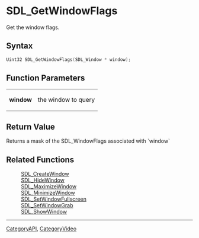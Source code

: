 = SDL_GetWindowFlags =

Get the window flags.

== Syntax ==

<syntaxhighlight lang='c'>
Uint32 SDL_GetWindowFlags(SDL_Window * window);
</syntaxhighlight>

== Function Parameters ==

{|
|'''window'''
|the window to query
|}

== Return Value ==

Returns a mask of the SDL_WindowFlags associated with `window`



== Related Functions ==

:[[SDL_CreateWindow]]
:[[SDL_HideWindow]]
:[[SDL_MaximizeWindow]]
:[[SDL_MinimizeWindow]]
:[[SDL_SetWindowFullscreen]]
:[[SDL_SetWindowGrab]]
:[[SDL_ShowWindow]]

----
[[CategoryAPI]], [[CategoryVideo]]


